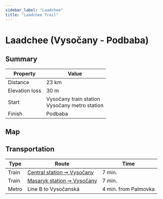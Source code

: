 ```yaml
---
sidebar_label: "Laadchee"
title: "Laadchee Trail"
---
```


# Laadchee (Vysočany - Podbaba)

## Summary

| Property | Value |
| --- | --- |
| Distance | 23 km |
| Elevation loss | 30 m |
| Start | Vysočany train station <br /> Vysočany metro station |
| Finish | Podbaba |

## Map

<MapyCzEmbeddedPath id="kapuzaroca"></MapyCzEmbeddedPath>

## Transportation

| Type | Route | Time |
| --- | --- | --- |
| Train | [Central station ➞ Vysočany](https://idos.idnes.cz/vlakyautobusymhdvse/spojeni/vysledky/?f=Praha%20hl.n.&fc=100003&t=Praha-Vyso%C4%8Dany&tc=100003&direct=true&af=true&trt=150,151,152,153&fcs=3 "See timetable" ) | 7 min. |
| Train | [Masaryk station ➞ Vysočany](https://idos.idnes.cz/vlakyautobusymhdvse/spojeni/vysledky/?f=Praha%20Masarykovo%20n.&fc=100003&t=Praha-Vyso%C4%8Dany&tc=100003&direct=true&af=true&trt=150,151,152,153&fcs=3 "See timetable" ) | 7 min. |
| Metro | Line B to Vysočanská | 4 min. from Palmovka |
